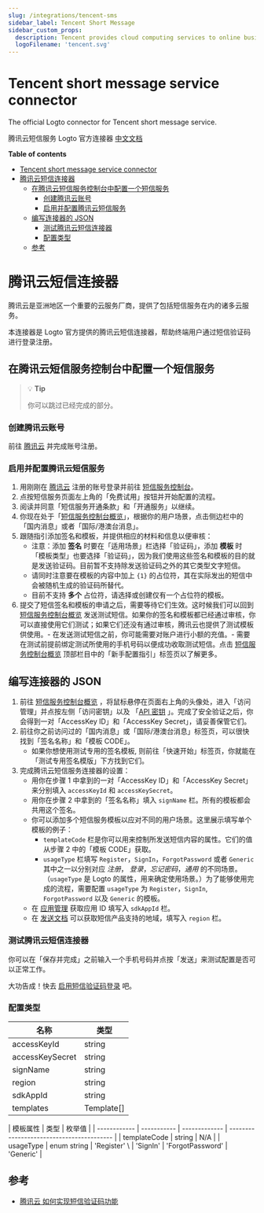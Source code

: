 ```yaml
---
slug: /integrations/tencent-sms
sidebar_label: Tencent Short Message
sidebar_custom_props:
  description: Tencent provides cloud computing services to online businesses.
  logoFilename: 'tencent.svg'
---
```



<GuideTip />

# Tencent short message service connector

The official Logto connector for Tencent short message service.

腾讯云短信服务 Logto 官方连接器 [中文文档](#腾讯云短信连接器)

**Table of contents**

- [Tencent short message service connector](#tencent-short-message-service-connector)
- [腾讯云短信连接器](#腾讯云短信连接器)
  - [在腾讯云短信服务控制台中配置一个短信服务](#在腾讯云短信服务控制台中配置一个短信服务)
    - [创建腾讯云账号](#创建腾讯云账号)
    - [启用并配置腾讯云短信服务](#启用并配置腾讯云短信服务)
  - [编写连接器的 JSON](#编写连接器的-json)
    - [测试腾讯云短信连接器](#测试腾讯云短信连接器)
    - [配置类型](#配置类型)
  - [参考](#参考)

# 腾讯云短信连接器

腾讯云是亚洲地区一个重要的云服务厂商，提供了包括短信服务在内的诸多云服务。

本连接器是 Logto 官方提供的腾讯云短信连接器，帮助终端用户通过短信验证码进行登录注册。

## 在腾讯云短信服务控制台中配置一个短信服务

> 💡 **Tip**
>
> 你可以跳过已经完成的部分。

### 创建腾讯云账号

前往 [腾讯云](https://cloud.tencent.com/) 并完成账号注册。

### 启用并配置腾讯云短信服务

1. 用刚刚在 [腾讯云](https://cloud.tencent.com/)
   注册的账号登录并前往 [短信服务控制台](https://cloud.tencent.com/product/sms)。
2. 点按短信服务页面左上角的「免费试用」按钮并开始配置的流程。
3. 阅读并同意「短信服务开通条款」和「开通服务」以继续。
4. 你现在处于「[短信服务控制台概览](https://console.cloud.tencent.com/smsv2)」，根据你的用户场景，点击侧边栏中的「国内消息」或者「国际/港澳台消息」。
5. 跟随指引添加签名和模板，并提供相应的材料和信息以便审核：
   - 注意：添加 **签名** 时要在「适用场景」栏选择「验证码」，添加 **模板**
     时「模板类型」也要选择「验证码」，因为我们使用这些签名和模板的目的就是发送验证码。目前暂不支持除发送验证码之外的其它类型文字短信。
   - 请同时注意要在模板的内容中加上 `{1}` 的占位符，其在实际发出的短信中会被随机生成的验证码所替代。
   - 目前不支持 **多个** 占位符，请选择或创建仅有一个占位符的模板。
6. 提交了短信签名和模板的申请之后，需要等待它们生效。这时候我们可以回到 [短信服务控制台概览](https://console.cloud.tencent.com/smsv2)
   发送测试短信。如果你的签名和模板都已经通过审核，你可以直接使用它们测试；如果它们还没有通过审核，腾讯云也提供了测试模板供使用。- 在发送测试短信之前，你可能需要对账户进行小额的充值。- 需要在测试前提前绑定测试所使用的手机号码以便成功收取测试短信。点击 [短信服务控制台概览](https://console.cloud.tencent.com/smsv2)
   顶部栏目中的「新手配置指引」标签页以了解更多。

## 编写连接器的 JSON

1. 前往 [短信服务控制台概览](https://console.cloud.tencent.com/smsv2)
   ，将鼠标悬停在页面右上角的头像处，进入「访问管理」并点按左侧「访问密钥」以及 「[API 密钥](https://console.cloud.tencent.com/cam/capi)
   」。完成了安全验证之后，你会得到一对「AccessKey ID」和「AccessKey Secret」，请妥善保管它们。
2. 前往你之前访问过的「国内消息」或「国际/港澳台消息」标签页，可以很快找到「签名名称」和「模板 CODE」。
   - 如果你想使用测试专用的签名模板, 则前往「快速开始」标签页，你就能在「测试专用签名模版」下方找到它们。
3. 完成腾讯云短信服务连接器的设置：
   - 用你在步骤 1 中拿到的一对「AccessKey ID」和「AccessKey Secret」来分别填入 `accessKeyId` 和 `accessKeySecret`。
   - 用你在步骤 2 中拿到的「签名名称」填入 `signName` 栏。所有的模板都会共用这个签名。
   - 你可以添加多个短信服务模板以应对不同的用户场景。这里展示填写单个模板的例子：
     - `templateCode` 栏是你可以用来控制所发送短信内容的属性。它们的值从步骤 2 中的「模板 CODE」获取。
     - `usageType` 栏填写 `Register`，`SignIn`，`ForgotPassword` 或者 `Generic` 其中之一以分别对应 _注册_，
       _登录_，_忘记密码_，_通用_ 的不同场景。（`usageType` 是 Logto 的属性，用来确定使用场景。）为了能够使用完成的流程，需要配置 `usageType` 为 `Register`，`SignIn`, `ForgotPassword` 以及 `Generic` 的模板。
   - 在 [应用管理](https://console.cloud.tencent.com/smsv2/app-manage) 获取应用 ID 填写入 `sdkAppId` 栏。
   - 在 [发送文档](https://cloud.tencent.com/document/api/382/52071#.E5.9C.B0.E5.9F.9F.E5.88.97.E8.A1.A8)
     可以获取短信产品支持的地域，填写入 `region` 栏。

### 测试腾讯云短信连接器

你可以在「保存并完成」之前输入一个手机号码并点按「发送」来测试配置是否可以正常工作。

大功告成！快去 [启用短信验证码登录](https://docs.logto.io/docs/recipes/configure-connectors/sms-connector/enable-SMS-sign-in/)
吧。

### 配置类型

| 名称            | 类型       |
| --------------- | ---------- |
| accessKeyId     | string     |
| accessKeySecret | string     |
| signName        | string     |
| region          | string     |
| sdkAppId        | string     |
| templates       | Template[] |

| 模板属性     | 类型        | 枚举值        |
| ------------ | ----------- | ------------- | ----------------------------------------- |
| templateCode | string      | N/A           |
| usageType    | enum string | 'Register' \  | 'SignIn' \| 'ForgotPassword' \| 'Generic' |

## 参考

- [腾讯云 如何实现短信验证码功能](https://cloud.tencent.com/document/product/382/43070)
